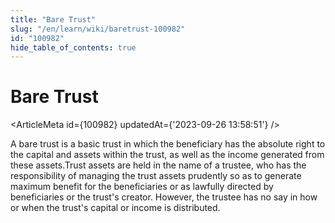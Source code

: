 ```yaml
---
title: "Bare Trust"
slug: "/en/learn/wiki/baretrust-100982"
id: "100982"
hide_table_of_contents: true
---
```



# Bare Trust

<ArticleMeta id={100982} updatedAt={'2023-09-26 13:58:51'} />
<div className='border-solid border-b border-t-0 my-4 border-[var(--ifm-color-gray-300)]' />

A bare trust is a basic trust in which the beneficiary has the absolute right to the capital and assets within the trust, as well as the income generated from these assets.Trust assets are held in the name of a trustee, who has the responsibility of managing the trust assets prudently so as to generate maximum benefit for the beneficiaries or as lawfully directed by beneficiaries or the trust's creator. However, the trustee has no say in how or when the trust's capital or income is distributed.
